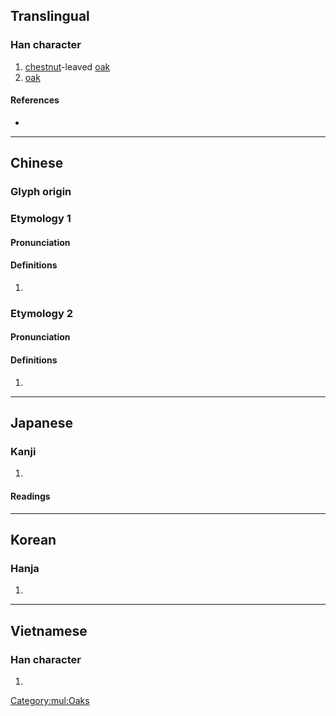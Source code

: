 {{character info/new}}
{{also|栎}}
==Translingual==

===Han character===
{{Han char|rn=75|rad=木|as=15|sn=19|four=42994|canj=DVID|ids=⿰木樂}}

# [[chestnut]]-leaved [[oak]]
# [[oak]]

====References====
* {{Han ref|kx=0560.300|dkj=15823|dj=0949.270|hdz=21314.090|uh=6ADF|ud=27359|bh=F252|bd=62034}}

[[Category:mul:Oaks]]

----

==Chinese==

===Glyph origin===
{{Han etym}}

===Etymology 1===
{{zh-forms|s=栎}}

====Pronunciation====
{{zh-pron
|m=lì
|c=lik1
|mn=le̍k/lo̍k
|mc=2
|oc=
|cat=
}}
{{attention|och|Old Chinese needs to be distributed}}

====Definitions====
{{zh-hanzi}}

# {{rfdef|zh}}

===Etymology 2===
{{zh-forms|s=栎|alt=㰛}}

====Pronunciation====
{{zh-pron
|m=yuè
|mc=1
|oc=
|cat=
}}

====Definitions====
{{zh-hanzi}}

# {{rfdef|zh}}

----

==Japanese==

===Kanji===
{{ja-kanji|grade=|rs=木15}}

# {{defn|lang=ja|sort=木15}}

====Readings====
{{ja-readings
|goon=やく, りゃく, ろう<らう
|kanon=やく, れき, ろう<らう
|kun=くぬぎ-
}}

----

==Korean==

===Hanja===
{{ko-hanja|hangeul=[[력]]>[[역]]|eumhun=|rv=ryeok>yeok|mr=ryŏk>yŏk|y=lyek>yek}}

# {{defn|lang=ko|sort=木15}}

----

==Vietnamese==

===Han character===
{{vi-readings|rs=木15| hanviet = lác}}

# {{defn|lang=vi|sort=木15}}